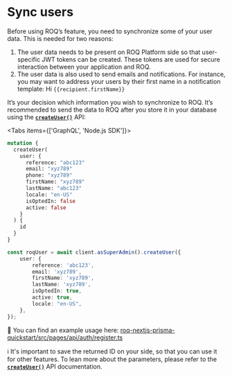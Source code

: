 
# Sync users

Before using ROQ’s feature, you need to synchronize some of your user data. This is needed for two reasons:

1. The user data needs to be present on ROQ Platform side so that user-specific JWT tokens can be created. These
   tokens are used for secure interaction between your application and ROQ.
2. The user data is also used to send emails and notifications. For instance, you may want to address your users by
   their first name in a notification template: Hi `{{recipient.firstName}}`

It’s your decision which information you wish to synchronize to ROQ. It’s recommended to send the data to ROQ after you
store it in your database using the [**`createUser()`**](/user-management/api#createuser) API:

<Tabs items={['GraphQL', 'Node.js SDK']}><Tab>

```graphql
mutation {
  createUser(
    user: {
      reference: "abc123"
      email: "xyz789"
      phone: "xyz789"
      firstName: "xyz789"
      lastName: "abc123"
      locale: "en-US"
      isOptedIn: false
      active: false
    }
  ) {
    id
  }
}
```

</Tab><Tab>

```typescript
const roqUser = await client.asSuperAdmin().createUser({
    user: {
        reference: 'abc123',
        email: 'xyz789',
        firstName: 'xyz789',
        lastName: 'xyz789',
        isOptedIn: true,
        active: true,
        locale: "en-US",
    },
});
```

</Tab></Tabs>

👀 You can find an example usage
here: [roq-nextjs-prisma-quickstart/src/pages/api/auth/register.ts](https://github.com/roqtech/roq-nextjs-prisma-quickstart/blob/main/src/pages/api/auth/register.ts#L35)

ℹ️ It's important to save the returned ID on your side, so that you can use it for other features. To lean more about
the parameters, please refer to the [**`createUser()`**](/user-management/api#createuser) API documentation.
